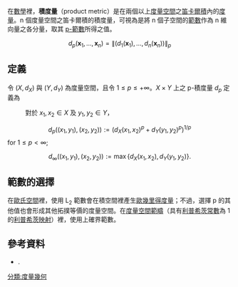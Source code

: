 在[[數學|數學]]裡，'''積度量'''（product metric）是在兩個以上[[度量空間|度量空間]]之[[笛卡爾積|笛卡爾積]]內的[[度量|度量]]。n 個度量空間之笛卡爾積的積度量，可視為是將 n 個子空間的[[範數|範數]]作為 n 維向量之各分量，取其 [[Lp空間|p-範數]]所得之值。
:<math>d_p(\mathbf{x}_1,\dots,\mathbf{x}_n) = \|(d_1(\mathbf{x}_1), \dots, d_n(\mathbf{x}_n))\|_p</math>

==定義==
令 <math>(X, d_{X})</math> 與 <math>(Y, d_{Y})</math> 為度量空間，且令 <math>1 \leq p \leq + \infty</math>。<math>X \times Y</math> 上之 p-積度量 <math>d_{p}</math> 定義為

:對於 <math>x_{1}, x_{2} \in X</math> 及 <math>y_{1}, y_{2} \in Y</math>，

:<math>d_{p} \left( (x_{1}, y_{1}) , (x_{2}, y_{2}) \right) := \left( d_{X} (x_{1}, x_{2})^{p} + d_{Y} (y_{1}, y_{2})^{p} \right)^{1/p}</math> for <math>1 \leq p < \infty;</math>

:<math>d_{\infty} \left( (x_{1}, y_{1}) , (x_{2}, y_{2}) \right) := \max \left\{ d_{X} (x_{1}, x_{2}), d_{Y} (y_{1}, y_{2}) \right\}.</math>

==範數的選擇==
在[[歐氏空間|歐氏空間]]裡，使用 L<sub>2</sub> 範數會在積空間裡產生[[歐幾里得度量|歐幾里得度量]]；不過，選擇 p 的其他值也會形成其他拓撲等價的度量空間。在[[度量空間範疇|度量空間範疇]]（具有[[利普希茨常數|利普希茨常數]]為 1 的[[利普希茨連續|利普希茨映射]]）裡，使用上確界範數。

==參考資料==
*{{citation
 | last1 = Deza | first1 = Michel Marie
 | last2 = Deza | first2 = Elena
 | page = 83
 | publisher = Springer-Verlag
 | title = Encyclopedia of Distances
 | url = http://books.google.com/books?id=LXEezzccwcoC&pg=PA83
 | year = 2009}}.

[[分類:度量幾何|分類:度量幾何]]